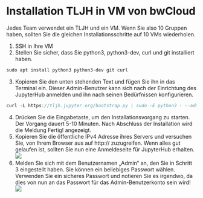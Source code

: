# Installation TLJH in VM von bwCloud

Jedes Team verwendet ein TLJH und ein VM. Wenn Sie also 10 Gruppen haben, sollten Sie die gleichen Installationsschritte auf 10 VMs wiederholen.
1.	SSH in Ihre VM
2.	Stellen Sie sicher, dass Sie python3, python3-dev, curl und git installiert haben.
```js
sudo apt install python3 python3-dev git curl
```
3.	Kopieren Sie den unten stehenden Text und fügen Sie ihn in das Terminal ein. Dieser Admin-Benutzer kann sich nach der Einrichtung des JupyterHub anmelden und ihn nach seinen Bedürfnissen konfigurieren.
```js
curl -L https://tljh.jupyter.org/bootstrap.py | sudo -E python3 - --admin Admin
```
4.	Drücken Sie die Eingabetaste, um den Installationsvorgang zu starten. Der Vorgang dauert 5-10 Minuten. Nach Abschluss der Installation wird die Meldung Fertig! angezeigt.
5.	Kopieren Sie die öffentliche IPv4 Adresse ihres Servers und versuchen Sie, von Ihrem Browser aus auf http://<public-ip> zuzugreifen. Wenn alles gut gelaufen ist, sollten Sie nun eine Anmeldeseite für JupyterHub erhalten.
![](../../Images/Ab19.png)
6.	Melden Sie sich mit dem Benutzernamen „Admin“ an, den Sie in Schritt 3 eingestellt haben. Sie können ein beliebiges Passwort wählen. Verwenden Sie ein sicheres Passwort und notieren Sie es irgendwo, da dies von nun an das Passwort für das Admin-Benutzerkonto sein wird!
![](../../Images/Ab20.png)
